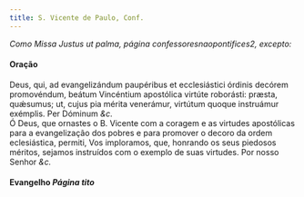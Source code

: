 ```yaml
---
title: S. Vicente de Paulo, Conf.
---
```


<em>Como Missa Justus ut palma, página confessoresnaopontifices2, excepto:</em>

<h4 class="text-center">Oração</h4>
<div class="container-fluid">
  <div class="row">
    <div class="col-6 dropcaps text-justify">
      Deus, qui, ad evangelizándum paupéribus et ecclesiástici órdinis decórem
      promovéndum, beátum Vincéntium apostólica virtúte roborásti: præsta,
      quǽsumus; ut, cujus pia mérita venerámur, virtútum quoque instruámur
      exémplis. Per Dóminum <em>&c.</em>
    </div>
    <div class="col-6 dropcaps text-justify">
      Ó Deus, que ornastes o B. Vicente com a coragem e as virtudes apostólicas
      para a evangelização dos pobres e para promover o decoro da ordem
      eclesiástica, permiti, Vos imploramos, que, honrando os seus piedosos
      méritos, sejamos instruídos com o exemplo de suas virtudes. Por nosso
      Senhor <em>&c.</em>
    </div>
  </div>
</div>

<h4 class="text-center">
  Evangelho <em>Página tito</em>
</h4>
